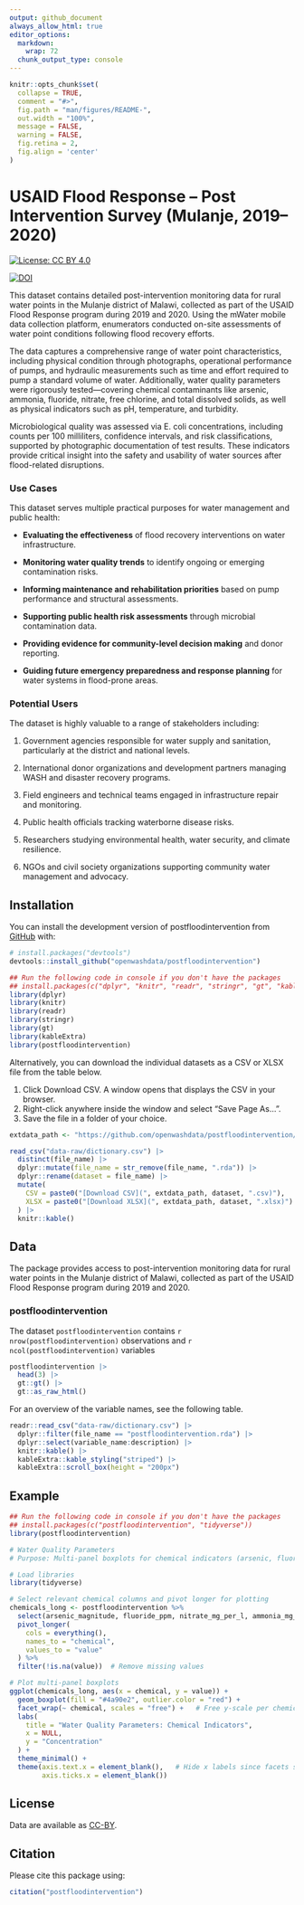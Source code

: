 ```yaml
---
output: github_document
always_allow_html: true
editor_options: 
  markdown: 
    wrap: 72
  chunk_output_type: console
---
```


<!-- README.md is generated from README.Rmd. Please edit that file -->

```r
knitr::opts_chunk$set(
  collapse = TRUE,
  comment = "#>",
  fig.path = "man/figures/README-",
  out.width = "100%",
  message = FALSE,
  warning = FALSE,
  fig.retina = 2,
  fig.align = 'center'
)
```

# USAID Flood Response – Post Intervention Survey (Mulanje, 2019–2020)

<!-- badges: start -->

[![License: CC BY
4.0](https://img.shields.io/badge/License-CC_BY_4.0-lightgrey.svg)](https://creativecommons.org/licenses/by/4.0/)

[![DOI](https://zenodo.org/badge/DOI/10.5281/zenodo.15837461.svg)](https://doi.org/10.5281/zenodo.15837461)
<!-- badges: end -->

This dataset contains detailed post-intervention monitoring data for
rural water points in the Mulanje district of Malawi, collected as part
of the USAID Flood Response program during 2019 and 2020. Using the
mWater mobile data collection platform, enumerators conducted on-site
assessments of water point conditions following flood recovery efforts.

The data captures a comprehensive range of water point characteristics,
including physical condition through photographs, operational
performance of pumps, and hydraulic measurements such as time and effort
required to pump a standard volume of water. Additionally, water quality
parameters were rigorously tested—covering chemical contaminants like
arsenic, ammonia, fluoride, nitrate, free chlorine, and total dissolved
solids, as well as physical indicators such as pH, temperature, and
turbidity.

Microbiological quality was assessed via E. coli concentrations,
including counts per 100 milliliters, confidence intervals, and risk
classifications, supported by photographic documentation of test
results. These indicators provide critical insight into the safety and
usability of water sources after flood-related disruptions.

### Use Cases

This dataset serves multiple practical purposes for water management and
public health:

-    **Evaluating the effectiveness** of flood recovery interventions on
    water infrastructure.

-    **Monitoring water quality trends** to identify ongoing or emerging
    contamination risks.

-    **Informing maintenance and rehabilitation priorities** based on
    pump performance and structural assessments.

-    **Supporting public health risk assessments** through microbial
    contamination data.

-    **Providing evidence for community-level decision making** and
    donor reporting.

-    **Guiding future emergency preparedness and response planning** for
    water systems in flood-prone areas.

### Potential Users

The dataset is highly valuable to a range of stakeholders including:

1.   Government agencies responsible for water supply and sanitation,
    particularly at the district and national levels.

2.   International donor organizations and development partners managing
    WASH and disaster recovery programs.

3.   Field engineers and technical teams engaged in infrastructure
    repair and monitoring.

4.   Public health officials tracking waterborne disease risks.

5.   Researchers studying environmental health, water security, and
    climate resilience.

6.   NGOs and civil society organizations supporting community water
    management and advocacy.

## Installation

You can install the development version of postfloodintervention from
[GitHub](https://github.com/) with:

``` r
# install.packages("devtools")
devtools::install_github("openwashdata/postfloodintervention")
```

```r
## Run the following code in console if you don't have the packages
## install.packages(c("dplyr", "knitr", "readr", "stringr", "gt", "kableExtra"))
library(dplyr)
library(knitr)
library(readr)
library(stringr)
library(gt)
library(kableExtra)
library(postfloodintervention)
```

Alternatively, you can download the individual datasets as a CSV or XLSX
file from the table below.

1.  Click Download CSV. A window opens that displays the CSV in your
    browser.
2.  Right-click anywhere inside the window and select "Save Page As...".
3.  Save the file in a folder of your choice.

```r

extdata_path <- "https://github.com/openwashdata/postfloodintervention/raw/main/inst/extdata/"

read_csv("data-raw/dictionary.csv") |> 
  distinct(file_name) |> 
  dplyr::mutate(file_name = str_remove(file_name, ".rda")) |> 
  dplyr::rename(dataset = file_name) |> 
  mutate(
    CSV = paste0("[Download CSV](", extdata_path, dataset, ".csv)"),
    XLSX = paste0("[Download XLSX](", extdata_path, dataset, ".xlsx)")
  ) |> 
  knitr::kable()

```

## Data

The package provides access to  post-intervention monitoring data for rural water points in the Mulanje district of Malawi, collected as part of the USAID Flood Response program during 2019 and 2020.

### postfloodintervention

The dataset `postfloodintervention` contains 
`r nrow(postfloodintervention)` observations and
`r ncol(postfloodintervention)` variables

```r
postfloodintervention |> 
  head(3) |> 
  gt::gt() |>
  gt::as_raw_html()
```

For an overview of the variable names, see the following table.

```r
readr::read_csv("data-raw/dictionary.csv") |>
  dplyr::filter(file_name == "postfloodintervention.rda") |>
  dplyr::select(variable_name:description) |> 
  knitr::kable() |> 
  kableExtra::kable_styling("striped") |> 
  kableExtra::scroll_box(height = "200px")
```

## Example

```r
## Run the following code in console if you don't have the packages
## install.packages(c("postfloodintervention", "tidyverse"))
library(postfloodintervention)

# Water Quality Parameters
# Purpose: Multi-panel boxplots for chemical indicators (arsenic, fluoride, nitrate, ammonia, free chlorine, pH) to detect outliers or contamination patterns.

# Load libraries
library(tidyverse)

# Select relevant chemical columns and pivot longer for plotting
chemicals_long <- postfloodintervention %>%
  select(arsenic_magnitude, fluoride_ppm, nitrate_mg_per_l, ammonia_mg_per_l, free_chlorine_mg_per_l, ph) %>%
  pivot_longer(
    cols = everything(),
    names_to = "chemical",
    values_to = "value"
  ) %>%
  filter(!is.na(value))  # Remove missing values

# Plot multi-panel boxplots
ggplot(chemicals_long, aes(x = chemical, y = value)) +
  geom_boxplot(fill = "#4a90e2", outlier.color = "red") +
  facet_wrap(~ chemical, scales = "free") +   # Free y-scale per chemical
  labs(
    title = "Water Quality Parameters: Chemical Indicators",
    x = NULL,
    y = "Concentration"
  ) +
  theme_minimal() +
  theme(axis.text.x = element_blank(),   # Hide x labels since facets show names
        axis.ticks.x = element_blank())

```

## License

Data are available as
[CC-BY](https://github.com/openwashdata/%7B%7B%7Bpackagename%7D%7D%7D/blob/main/LICENSE.md).

## Citation

Please cite this package using:

```r
citation("postfloodintervention")
```
